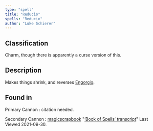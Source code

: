 ```yaml
---
type: "spell"
title: "Reducio"
spells: "Reducio"
author: "Luke Schierer"
---
```


## Classification

Charm, though there is apparently a curse version of this. 

## Description

Makes things shrink, and reverses [Engorgio][].

[Engorgio]: <engorgio>

## Found in

Primary Cannon
:   citation needed.

Secondary Cannon
:   [magicscrapbook](https://magicscrapbook.tumblr.com/)
    "[‘Book of Spells’ transcript](https://magicscrapbook.tumblr.com/post/162085200042/book-of-spells-transcript)"
    Last Viewed 2021-09-30.
